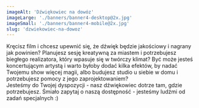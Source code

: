 ```yaml
---
imageAlt: 'Dźwiękowiec na dowóz'
imageLarge: './banners/banner4-desktop@2x.jpg'
imageSmall: './banners/banner4-mobile@2x.jpg'
slug: 'dzwiekowiec-na-dowoz'
---
```



<MDSection>
  Kręcisz film i chcesz upewnić się, że dźwięk będzie jakościowy i nagrany jak powinien? Planujesz sesję kreatywną za miastem i
  potrzebujesz biegłego realizatora, który wpasuje się w twórczy klimat? Być może jesteś koncertującym artystą i warto byłoby
  dodać kilka efektów, by nadać Twojemu show więcej magii, albo budujesz studio u siebie w domu i potrzebujesz pomocy z jego
  zaprojektowaniem?
  <br />
  Jesteśmy do Twojej dyspozycji - nasz dźwiękowiec dotrze tam, gdzie potrzebujesz. Śmiało zapytaj o naszą dostępność - jesteśmy
  ludźmi od zadań specjalnych :)
</MDSection>
